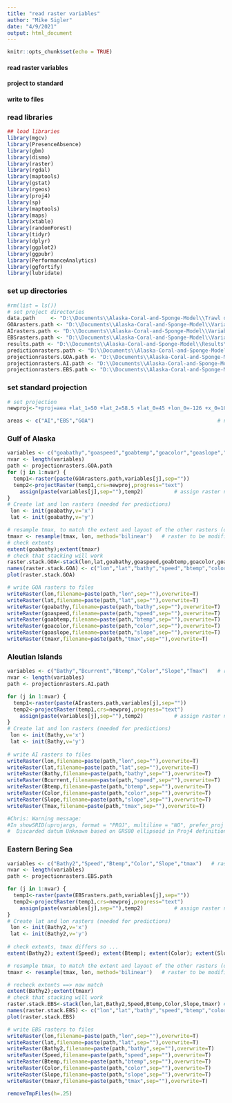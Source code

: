 ```yaml
---
title: "read raster variables"
author: "Mike Sigler"
date: "4/9/2021"
output: html_document
---
```


```r
knitr::opts_chunk$set(echo = TRUE)
```

#### read raster variables
#### project to standard
#### write to files

### read libraries
```r

## load libraries
library(mgcv)
library(PresenceAbsence)
library(gbm)
library(dismo)
library(raster)
library(rgdal)
library(maptools)
library(gstat)
library(rgeos)
library(proj4)
library(sp)
library(maptools)
library(maps)
library(xtable)
library(randomForest)
library(tidyr)
library(dplyr)
library(ggplot2)
library(ggpubr)
library(PerformanceAnalytics)
library(ggfortify)
library(lubridate)
```

### set up  directories
```r
#rm(list = ls())
# set project directories
data.path     <- "D:\\Documents\\Alaska-Coral-and-Sponge-Model\\Trawl data\\"
GOArasters.path <- "D:\\Documents\\Alaska-Coral-and-Sponge-Model\\Variables_GOA_100m\\"
AIrasters.path <- "D:\\Documents\\Alaska-Coral-and-Sponge-Model\\Variables_AI_100m\\"
EBSrasters.path <- "D:\\Documents\\Alaska-Coral-and-Sponge-Model\\Variables_EBS_100m\\"
results.path <- "D:\\Documents\\Alaska-Coral-and-Sponge-Model\\Results\\"
predictionrasters.path <- "D:\\Documents\\Alaska-Coral-and-Sponge-Model\\Results\\PredictionRasters\\"
projectionrasters.GOA.path <- "D:\\Documents\\Alaska-Coral-and-Sponge-Model\\ProjectionRastersGOA\\"
projectionrasters.AI.path <- "D:\\Documents\\Alaska-Coral-and-Sponge-Model\\ProjectionRastersAI\\"
projectionrasters.EBS.path <- "D:\\Documents\\Alaska-Coral-and-Sponge-Model\\ProjectionRastersEBS\\"
```

### set standard projection
```r

# set projection
newproj<-"+proj=aea +lat_1=50 +lat_2=58.5 +lat_0=45 +lon_0=-126 +x_0=1000000 +y_0=0 +ellps=GRS80 +towgs84=0,0,0,0,0,0,0 +units=m +no_defs"

areas <- c("AI","EBS","GOA")                                        # number of areas
```

### Gulf of Alaska
```r
variables <- c("goabathy","goaspeed","goabtemp","goacolor","goaslope","tmax")   # raster (variable) names
nvar <- length(variables)
path <- projectionrasters.GOA.path
for (j in 1:nvar) {
  temp1<-raster(paste(GOArasters.path,variables[j],sep=""))                      # load the raster
  temp2<-projectRaster(temp1,crs=newproj,progress="text")                        # convert the projection
    assign(paste(variables[j],sep=""),temp2)          # assign raster name
}
# Create lat and lon rasters (needed for predictions)
 lon <- init(goabathy,v='x')
 lat <- init(goabathy,v='y')

# resample tmax, to match the extent and layout of the other rasters (otherwise stacking fails)
tmaxr <- resample(tmax, lon, method='bilinear')   # raster to be modified is followed by the desired raster layout, automatically clips to the desired extent
# check extents
extent(goabathy);extent(tmaxr)
# check that stacking will work
raster.stack.GOA<-stack(lon,lat,goabathy,goaspeed,goabtemp,goacolor,goaslope,tmaxr) # stack the rasters
names(raster.stack.GOA) <- c("lon","lat","bathy","speed","btemp","color","slope","tmax")
plot(raster.stack.GOA)   

# write GOA rasters to files
writeRaster(lon,filename=paste(path,"lon",sep=""),overwrite=T)
writeRaster(lat,filename=paste(path,"lat",sep=""),overwrite=T)
writeRaster(goabathy,filename=paste(path,"bathy",sep=""),overwrite=T)
writeRaster(goaspeed,filename=paste(path,"speed",sep=""),overwrite=T)
writeRaster(goabtemp,filename=paste(path,"btemp",sep=""),overwrite=T)
writeRaster(goacolor,filename=paste(path,"color",sep=""),overwrite=T)
writeRaster(goaslope,filename=paste(path,"slope",sep=""),overwrite=T)
writeRaster(tmaxr,filename=paste(path,"tmax",sep=""),overwrite=T)
```

### Aleutian Islands
```r
variables <- c("Bathy","Bcurrent","Btemp","Color","Slope","Tmax")   # raster (variable) names
nvar <- length(variables)
path <- projectionrasters.AI.path

for (j in 1:nvar) {
  temp1<-raster(paste(AIrasters.path,variables[j],sep=""))                      # load the raster
  temp2<-projectRaster(temp1,crs=newproj,progress="text")                        # convert the projection
    assign(paste(variables[j],sep=""),temp2)          # assign raster name
}
# Create lat and lon rasters (needed for predictions)
 lon <- init(Bathy,v='x')
 lat <- init(Bathy,v='y')
  
# write AI rasters to files
writeRaster(lon,filename=paste(path,"lon",sep=""),overwrite=T)
writeRaster(lat,filename=paste(path,"lat",sep=""),overwrite=T)
writeRaster(Bathy,filename=paste(path,"bathy",sep=""),overwrite=T)
writeRaster(Bcurrent,filename=paste(path,"speed",sep=""),overwrite=T)
writeRaster(Btemp,filename=paste(path,"btemp",sep=""),overwrite=T)
writeRaster(Color,filename=paste(path,"color",sep=""),overwrite=T)
writeRaster(Slope,filename=paste(path,"slope",sep=""),overwrite=T)
writeRaster(Tmax,filename=paste(path,"tmax",sep=""),overwrite=T)

#Chris: Warning message:
#In showSRID(uprojargs, format = "PROJ", multiline = "NO", prefer_proj = prefer_proj) :
#  Discarded datum Unknown based on GRS80 ellipsoid in Proj4 definition
```

### Eastern Bering Sea
```r
variables <- c("Bathy2","Speed","Btemp","Color","Slope","tmax")   # raster (variable) names
nvar <- length(variables)
path <- projectionrasters.EBS.path

for (j in 1:nvar) {
  temp1<-raster(paste(EBSrasters.path,variables[j],sep=""))                      # load the raster
  temp2<-projectRaster(temp1,crs=newproj,progress="text")                        # convert the projection
    assign(paste(variables[j],sep=""),temp2)          # assign raster name
}
# Create lat and lon rasters (needed for predictions)
 lon <- init(Bathy2,v='x')
 lat <- init(Bathy2,v='y')
  
# check extents, tmax differs so ...
extent(Bathy2); extent(Speed); extent(Btemp); extent(Color); extent(Slope);extent(tmax) 

# resample tmax, to match the extent and layout of the other rasters (otherwise stacking fails)
tmaxr <- resample(tmax, lon, method='bilinear')   # raster to be modified is followed by the desired raster layout, automatically clips to the desired extent

# recheck extents ==> now match
extent(Bathy2);extent(tmaxr)
# check that stacking will work
raster.stack.EBS<-stack(lon,lat,Bathy2,Speed,Btemp,Color,Slope,tmaxr) # stack the rasters
names(raster.stack.EBS) <- c("lon","lat","bathy","speed","btemp","color","slope","tmax")
plot(raster.stack.EBS)   

# write EBS rasters to files
writeRaster(lon,filename=paste(path,"lon",sep=""),overwrite=T)
writeRaster(lat,filename=paste(path,"lat",sep=""),overwrite=T)
writeRaster(Bathy2,filename=paste(path,"bathy",sep=""),overwrite=T)
writeRaster(Speed,filename=paste(path,"speed",sep=""),overwrite=T)
writeRaster(Btemp,filename=paste(path,"btemp",sep=""),overwrite=T)
writeRaster(Color,filename=paste(path,"color",sep=""),overwrite=T)
writeRaster(Slope,filename=paste(path,"slope",sep=""),overwrite=T)
writeRaster(tmaxr,filename=paste(path,"tmax",sep=""),overwrite=T)

removeTmpFiles(h=.25)
```